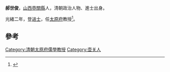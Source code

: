 '''郝世俊'''，[[山西|山西]][[壺關縣|壺關縣]]人，清朝政治人物、進士出身。

光緒二年，登[[进士|进士]]，任[[太原府|太原府]]教授<ref>{{cite news|author=长治市地方志办公室|title=壶关县进士名录|url=http://www.dfz.changzhi.gov.cn/960rn.jsp?urltype=news.NewsContentUrl&wbnewsid=232184&wbtreeid=21514|accessdate=2013-08-14|newspaper=长治市地方志办公室|deadurl=yes|archiveurl=https://web.archive.org/web/20130818220212/http://www.dfz.changzhi.gov.cn/960rn.jsp?urltype=news.NewsContentUrl&wbnewsid=232184&wbtreeid=21514|archivedate=2013-08-18}}</ref>。

==參考==
{{reflist}}
{{清朝人物小作品}}
{{光緒二年丙子恩科殿試金榜}}
[[Category:清朝太原府儒學教授|Category:清朝太原府儒學教授]]
[[Category:壶关人|Category:壶关人]]